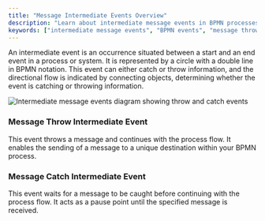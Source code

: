 ```yaml
---
title: "Message Intermediate Events Overview"
description: "Learn about intermediate message events in BPMN processes, including message throw and catch events for process flow control and communication"
keywords: ["intermediate message events", "BPMN events", "message throw event", "message catch event", "process flow control", "BPMN communication"]
---
```


An intermediate event is an occurrence situated between a start and an end event in a process or system. It is represented by a circle with a double line in BPMN notation. This event can either catch or throw information, and the directional flow is indicated by connecting objects, determining whether the event is catching or throwing information.

<Frame>

![Intermediate message events diagram showing throw and catch events](https://s3.eu-west-1.amazonaws.com/docx.flowx.ai/release34/intermediate_message_events.png)

</Frame>

### Message Throw Intermediate Event

This event throws a message and continues with the process flow.
It enables the sending of a message to a unique destination within your BPMN process.

<Card title="Message Throw Intermediate Event" href="/4.0/docs/building-blocks/node/message-events/message-intermediate/message-throw-intermediate-event" icon="link">
</Card>
      
### Message Catch Intermediate Event

This event waits for a message to be caught before continuing with the process flow.
It acts as a pause point until the specified message is received.

<Card title="Message Catch Intermediate Event" href="/4.0/docs/building-blocks/node/message-events/message-intermediate/message-catch-intermediate-event" icon="link">
</Card>